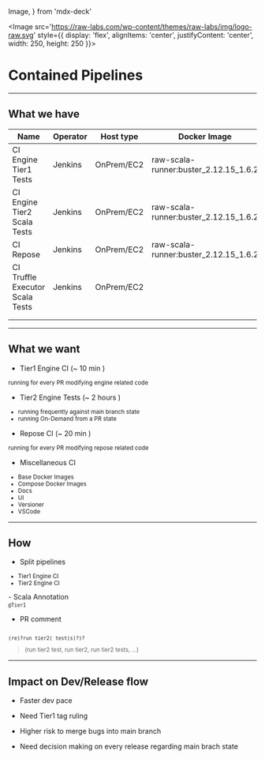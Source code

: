   Image,
} from 'mdx-deck'

<Image
  src='https://raw-labs.com/wp-content/themes/raw-labs/img/logo-raw.svg'
  style={{
    display: 'flex',
    alignItems: 'center',
    justifyContent: 'center',
    width: 250,
    height: 250
  }}>

</Image>

# Contained Pipelines

---

## What we have

<Steps>

| Name                            	| Operator 	|  Host type 	| Docker Image                          	|
|---------------------------------	|----------	|:----------:	|---------------------------------------	|
| CI Engine Tier1 Tests           	| Jenkins  	| OnPrem/EC2 	| raw-scala-runner:buster_2.12.15_1.6.2 	|
| CI Engine Tier2 Scala Tests     	| Jenkins  	| OnPrem/EC2 	| raw-scala-runner:buster_2.12.15_1.6.2 	|
| CI Repose                       	| Jenkins  	| OnPrem/EC2 	| raw-scala-runner:buster_2.12.15_1.6.2 	|
| CI Truffle Executor Scala Tests 	| Jenkins  	| OnPrem/EC2 	|                                       	|
|                                 	|          	|            	|                                       	|
|                                 	|          	|            	|                                       	|

</Steps>  

---

## What we want 

<Steps>

- Tier1 Engine CI (~ 10  min )
<sub>
 running for every PR modifying engine related code
</sub>

- Tier2 Engine Tests (~ 2 hours )
<sub>
<ul>
<li>running frequently against main branch state</li>
<li>running On-Demand from a PR state</li>
</ul>
</sub>

- Repose CI (~ 20 min )
<sub>
 running for every PR modifying repose related code
</sub>

- Miscellaneous CI
<sub>
<ul>
<li>Base Docker Images</li>
<li>Compose Docker Images</li>
<li>Docs</li>
<li>UI</li>
<li>Versioner</li>
<li>VSCode</li>
</ul>
</sub>

</Steps>

---

## How 

<Steps>

- Split pipelines
<sub>
<ul>
<li>Tier1 Engine CI</li>
<li>Tier2 Engine CI</li>
</ul>
</sub>
- Scala Annotation
<sub>
<code>
@Tier1
</code>
</sub>

- PR comment
<sub>
<code>
(re)?run tier2( test(s)?)?
</code>
<blockquote>
(run tier2 test, run tier2, run tier2 tests, ...)
</blockquote>
</sub>

</Steps>

---

## Impact on Dev/Release flow

<Steps>

- Faster dev pace

- Need Tier1 tag ruling

- Higher risk to merge bugs into main branch

- Need decision making on every release regarding main brach state

</Steps>